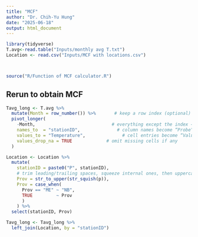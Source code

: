 ```yaml
---
title: "MCF"
author: "Dr. Chih-Yu Hung"
date: "2025-06-18"
output: html_document
---
```


```r
library(tidyverse)
T.avg<-read.table("Inputs/monthly avg T.txt")
Location <- read.csv("Inputs/MCF with locations.csv")



source("R/Function of MCF calculator.R")

```

## Rerun to obtain MCF

```r
Tavg_long <- T.avg %>% 
  mutate(Month = row_number()) %>%       # keep a row index (optional)
  pivot_longer(
    -Month,                             # everything except the index → long
    names_to  = "stationID",              # column names become “Probe”
    values_to = "Temperature",              # cell entries become “Value”
    values_drop_na = TRUE             # omit missing cells if any
  )

Location <- Location %>% 
  mutate(
    stationID = paste0("P", stationID),
    # trim leading/trailing spaces, squeeze internal ones, then uppercase
    Prov = str_to_upper(str_squish(p)),
    Prov = case_when(
      Prov == "ME" ~ "NB",
      TRUE         ~ Prov
      )
    ) %>%
  select(stationID, Prov)

Tavg_long <- Tavg_long %>%
  left_join(Location, by = "stationID")



```